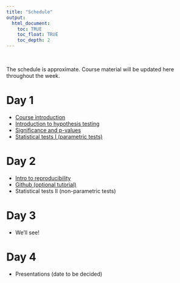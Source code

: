 ```yaml
---
title: "Schedule"
output:
  html_document:
    toc: TRUE
    toc_float: TRUE
    toc_depth: 2
---
```


\

The schedule is approximate.
Course material will be updated here throughout the week.

# Day 1

* [Course introduction](slides/day-01.html)
* [Introduction to hypothesis testing](slides/day-01.html#hypothesis)
* [Significance and p-values](slides/day-01.html#significance)
* [Statistical tests I (parametric tests)](slides/test-statistics.pdf)

# Day 2

* [Intro to reproducibility](slides/test-statistics.pdf)
* [Github (optional tutorial)](https://www.geo.uzh.ch/microsite/reproducible_research/post/rr-rstudio-git/)
* Statistical tests II (non-parametric tests)

# Day 3

* We'll see!

# Day 4

* Presentations (date to be decided)


